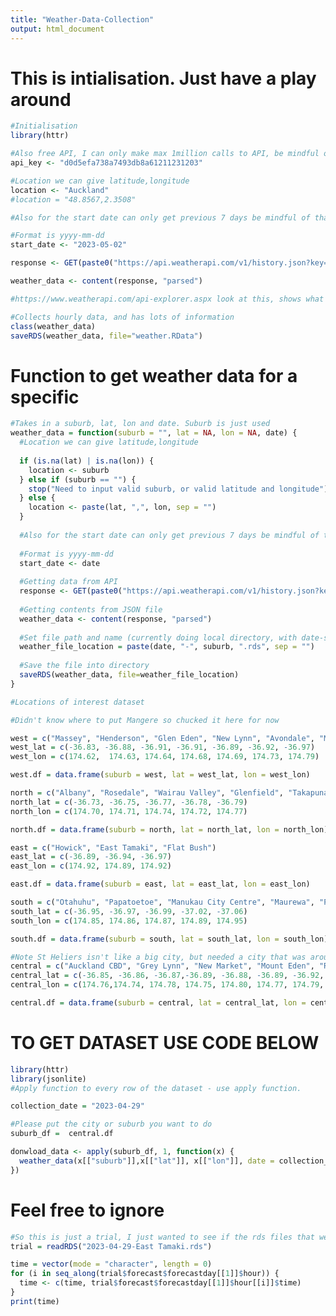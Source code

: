 ```yaml
---
title: "Weather-Data-Collection"
output: html_document
---
```


# This is intialisation. Just have a play around 

```r
#Initialisation
library(httr)

#Also free API, I can only make max 1million calls to API, be mindful of that though 1million LOL that's enough
api_key <- "d0d5efa738a7493db8a61211231203"
```

```r
#Location we can give latitude,longitude 
location <- "Auckland"
#location = "48.8567,2.3508" 

#Also for the start date can only get previous 7 days be mindful of that

#Format is yyyy-mm-dd
start_date <- "2023-05-02"
```

```r
response <- GET(paste0("https://api.weatherapi.com/v1/history.json?key=", api_key, "&q=", location, "&dt=", start_date))
```

```r
weather_data <- content(response, "parsed")
```

```r
#https://www.weatherapi.com/api-explorer.aspx look at this, shows what data will look like

#Collects hourly data, and has lots of information
class(weather_data)
saveRDS(weather_data, file="weather.RData")
```


# Function to get weather data for a specific

```r

#Takes in a suburb, lat, lon and date. Suburb is just used 
weather_data = function(suburb = "", lat = NA, lon = NA, date) {
  #Location we can give latitude,longitude 
  
  if (is.na(lat) | is.na(lon)) {
    location <- suburb
  } else if (suburb == "") {
    stop("Need to input valid suburb, or valid latitude and longitude")
  } else {
    location <- paste(lat, ",", lon, sep = "")
  }
  
  #Also for the start date can only get previous 7 days be mindful of that
  
  #Format is yyyy-mm-dd
  start_date <- date
  
  #Getting data from API
  response <- GET(paste0("https://api.weatherapi.com/v1/history.json?key=", api_key, "&q=", location, "&dt=", start_date))
  
  #Getting contents from JSON file
  weather_data <- content(response, "parsed")
  
  #Set file path and name (currently doing local directory, with date-suburb.rds)
  weather_file_location = paste(date, "-", suburb, ".rds", sep = "")
  
  #Save the file into directory
  saveRDS(weather_data, file=weather_file_location)
}
```

```r
#Locations of interest dataset 

#Didn't know where to put Mangere so chucked it here for now 

west = c("Massey", "Henderson", "Glen Eden", "New Lynn", "Avondale", "Mount Roskill", "Mangere")
west_lat = c(-36.83, -36.88, -36.91, -36.91, -36.89, -36.92, -36.97)
west_lon = c(174.62,  174.63, 174.64, 174.68, 174.69, 174.73, 174.79)

west.df = data.frame(suburb = west, lat = west_lat, lon = west_lon)

north = c("Albany", "Rosedale", "Wairau Valley", "Glenfield", "Takapuna")
north_lat = c(-36.73, -36.75, -36.77, -36.78, -36.79)
north_lon = c(174.70, 174.71, 174.74, 174.72, 174.77)

north.df = data.frame(suburb = north, lat = north_lat, lon = north_lon)

east = c("Howick", "East Tamaki", "Flat Bush")
east_lat = c(-36.89, -36.94, -36.97)
east_lon = c(174.92, 174.89, 174.92)

east.df = data.frame(suburb = east, lat = east_lat, lon = east_lon)

south = c("Otahuhu", "Papatoetoe", "Manukau City Centre", "Maurewa", "Papakura")
south_lat = c(-36.95, -36.97, -36.99, -37.02, -37.06)
south_lon = c(174.85, 174.86, 174.87, 174.89, 174.95)

south.df = data.frame(suburb = south, lat = south_lat, lon = south_lon)

#Note St Heliers isn't like a big city, but needed a city that was around that area
central = c("Auckland CBD", "Grey Lynn", "New Market", "Mount Eden", "Remuera", "Epsom", "Onehunga", "Penrose", "Ellerslie", "Mount Wellington", "St Heliers")
central_lat = c(-36.85, -36.86, -36.87,-36.89, -36.88, -36.89, -36.92, -36.92, -36.90, -36.91, -36.86)
central_lon = c(174.76,174.74, 174.78, 174.75, 174.80, 174.77, 174.79, 174.82, 174.82, 174.84, 174.86)

central.df = data.frame(suburb = central, lat = central_lat, lon = central_lon)
```

# TO GET DATASET USE CODE BELOW

```r
library(httr)
library(jsonlite)
#Apply function to every row of the dataset - use apply function.

collection_date = "2023-04-29"

#Please put the city or suburb you want to do
suburb_df =  central.df

donwload_data <- apply(suburb_df, 1, function(x) {
  weather_data(x[["suburb"]],x[["lat"]], x[["lon"]], date = collection_date)
})

```

# Feel free to ignore
```r
#So this is just a trial, I just wanted to see if the rds files that we are collect has all the hours. It does! 
trial = readRDS("2023-04-29-East Tamaki.rds")

time = vector(mode = "character", length = 0)
for (i in seq_along(trial$forecast$forecastday[[1]]$hour)) {
  time <- c(time, trial$forecast$forecastday[[1]]$hour[[i]]$time)
}
print(time)
```













